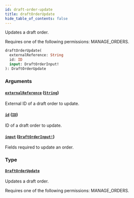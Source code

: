 ```yaml
---
id: draft-order-update
title: draftOrderUpdate
hide_table_of_contents: false
---
```


Updates a draft order.

Requires one of the following permissions: MANAGE_ORDERS.

```graphql
draftOrderUpdate(
  externalReference: String
  id: ID
  input: DraftOrderInput!
): DraftOrderUpdate
```

### Arguments

#### [`externalReference`](#) ([`String`](../../../developer/api-reference/scalars/string))

External ID of a draft order to update.

#### [`id`](#) ([`ID`](../../../developer/api-reference/scalars/id))

ID of a draft order to update.

#### [`input`](#) ([`DraftOrderInput!`](../../../developer/api-reference/inputs/draft-order-input))

Fields required to update an order.

### Type

#### [`DraftOrderUpdate`](../../../developer/api-reference/objects/draft-order-update)

Updates a draft order.

Requires one of the following permissions: MANAGE_ORDERS.
